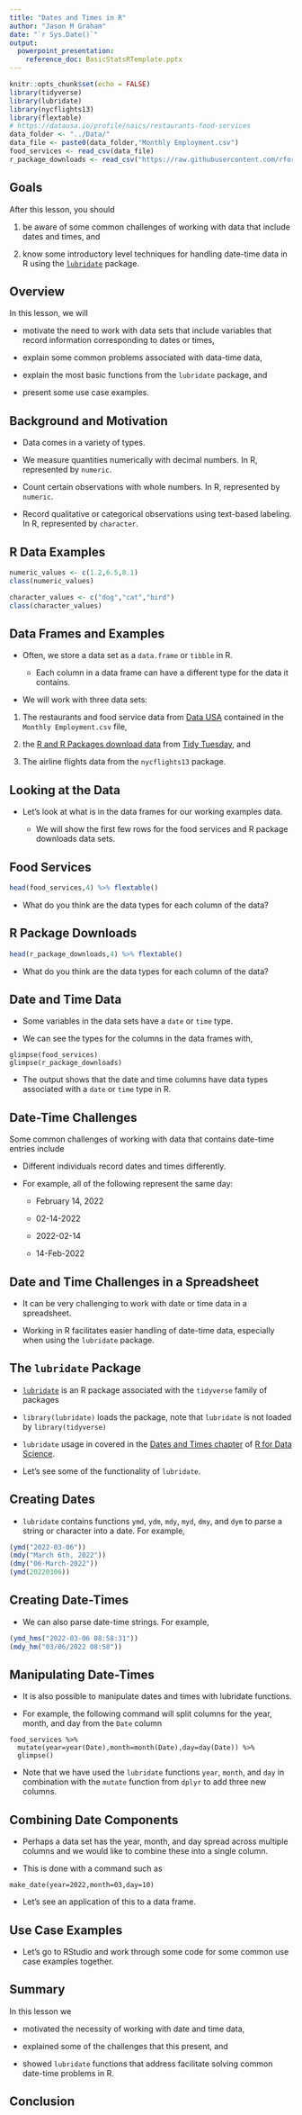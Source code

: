 ```yaml
---
title: "Dates and Times in R"
author: "Jason M Graham"
date: "`r Sys.Date()`"
output: 
  powerpoint_presentation:
    reference_doc: BasicStatsRTemplate.pptx
---
```


```r
knitr::opts_chunk$set(echo = FALSE)
library(tidyverse)
library(lubridate)
library(nycflights13)
library(flextable)
# https://datausa.io/profile/naics/restaurants-food-services
data_folder <- "../Data/"
data_file <- paste0(data_folder,"Monthly Employment.csv")
food_services <- read_csv(data_file)
r_package_downloads <- read_csv("https://raw.githubusercontent.com/rfordatascience/tidytuesday/master/data/2018/2018-10-30/r-downloads.csv")
```

## Goals

After this lesson, you should

1) be aware of some common challenges of working with data that include dates and times, and

2) know some introductory level techniques for handling date-time data in R using the [`lubridate`](https://lubridate.tidyverse.org/) package.

## Overview

In this lesson, we will

- motivate the need to work with data sets that include variables that record information corresponding to dates or times, 

- explain some common problems associated with data-time data, 

- explain the most basic functions from the `lubridate` package, and

- present some use case examples. 

## Background and Motivation 

- Data comes in a variety of types.

- We measure quantities numerically with decimal numbers. In R, represented by `numeric`.

- Count certain observations with whole numbers. In R, represented by `numeric`.

- Record qualitative or categorical observations using text-based labeling. In R, represented by `character`.

## R Data Examples

```r
numeric_values <- c(1.2,6.5,8.1)
class(numeric_values)
```

```r
character_values <- c("dog","cat","bird")
class(character_values)
```

## Data Frames and Examples

- Often, we store a data set as a `data.frame` or `tibble` in R.

  - Each column in a data frame can have a different type for the data it contains.
  
- We will work with three data sets:

1) The restaurants and food service data from [Data USA](https://datausa.io/) contained in the `Monthly Employment.csv` file,

2) the [R and R Packages download data](https://github.com/rfordatascience/tidytuesday/tree/master/data/2018/2018-10-30) from [Tidy Tuesday](https://github.com/rfordatascience/tidytuesday), and

3) The airline flights data from the `nycflights13` package. 

## Looking at the Data

- Let's look at what is in the data frames for our working examples data.

  - We will show the first few rows for the food services and R package downloads data sets. 
  
## Food Services

```r
head(food_services,4) %>% flextable()
```

- What do you think are the data types for each column of the data? 

## R Package Downloads

```r
head(r_package_downloads,4) %>% flextable()
```

- What do you think are the data types for each column of the data?

## Date and Time Data

- Some variables in the data sets have a `date` or `time` type. 

- We can see the types for the columns in the data frames with,

```
glimpse(food_services)
glimpse(r_package_downloads)
```

- The output shows that the date and time columns have data types associated with a `date` or `time` type in R.

## Date-Time Challenges

Some common challenges of working with data that contains date-time entries include 

- Different individuals record dates and times differently. 

- For example, all of the following represent the same day:

  * February 14, 2022

  * 02-14-2022

  * 2022-02-14

  * 14-Feb-2022


## Date and Time Challenges in a Spreadsheet

- It can be very challenging to work with date or time data in a spreadsheet.

- Working in R facilitates easier handling of date-time data, especially when using the `lubridate` package.  

## The `lubridate` Package

- [`lubridate`](https://lubridate.tidyverse.org/) is an R package associated with the `tidyverse` family of packages

- `library(lubridate)` loads the package, note that `lubridate` is not loaded by `library(tidyverse)`

- `lubridate` usage in covered in the [Dates and Times chapter](https://r4ds.had.co.nz/dates-and-times.html) of [R for Data Science](https://r4ds.had.co.nz/index.html). 

- Let's see some of the functionality of `lubridate`. 

## Creating Dates

- `lubridate` contains functions `ymd`, `ydm`, `mdy`, `myd`, `dmy`, and `dym` to parse a string or character into a date. For example,

```r
(ymd("2022-03-06"))
(mdy("March 6th, 2022"))
(dmy("06-March-2022"))
(ymd(20220306))
```


## Creating Date-Times

- We can also parse date-time strings. For example, 

```r
(ymd_hms("2022-03-06 08:58:31"))
(mdy_hm("03/06/2022 08:58"))
```

## Manipulating Date-Times

- It is also possible to manipulate dates and times with lubridate functions. 

- For example, the following command will split columns for the year, month, and day from the `Date` column

```
food_services %>% 
  mutate(year=year(Date),month=month(Date),day=day(Date)) %>%
  glimpse()
```

- Note that we have used the `lubridate` functions `year`, `month`, and `day` in combination with the `mutate` function from `dplyr` to add three new columns.

## Combining Date Components

- Perhaps a data set has the year, month, and day spread across multiple columns and we would like to combine these into a single column. 

- This is done with a command such as 

```
make_date(year=2022,month=03,day=10)
```

- Let's see an application of this to a data frame. 

## Use Case Examples

- Let's go to RStudio and work through some code for some common use case examples together. 


## Summary

In this lesson we

- motivated the necessity of working with date and time data,

- explained some of the challenges that this present, and

- showed `lubridate` functions that address facilitate solving common date-time problems in R.


## Conclusion

